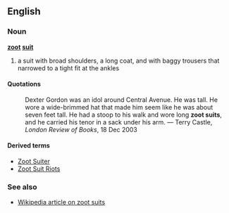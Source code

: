 ==English==
===Noun===
'''[[zoot]] [[suit]]'''<!-- is zoot a word on its own? -->

#a suit with broad shoulders, a long coat, and with baggy trousers that narrowed to a tight fit at the ankles

====Quotations====
:Dexter Gordon was an idol around Central Avenue. He was tall. He wore a wide-brimmed hat that made him seem like he was about seven feet tall. He had a stoop to his walk and wore long '''zoot suits''', and he carried his tenor in a sack under his arm. &mdash; Terry Castle, ''London Review of Books'', 18 Dec 2003 

====Derived terms====
*[[Zoot Suiter]]<!-- capitalised? -->
*[[Zoot Suit Riots]]

===See also===
*[[w:Zoot suit|Wikipedia article on zoot suits]]